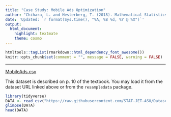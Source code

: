 ```yaml
---
title: "Case Study: Mobile Ads Optimization"
author: "Chihara, L. and Hesterberg, T. (2018). Mathematical Statistics with Resampling and R, 2nd Ed."
date: 'Updated: `r format(Sys.time(), "%A, %B %d, %Y @ %X")`'
output: 
  html_document: 
    highlight: textmate
    theme: cosmo
---
```


```r
htmltools::tagList(rmarkdown::html_dependency_font_awesome())
knitr::opts_chunk$set(comment = "", message = FALSE, warning = FALSE)
```

<hr>

<i class="fas fa-database"></i> [MobileAds.csv](https://raw.githubusercontent.com/STAT-JET-ASU/Datasets/master/Chihara/MobileAds.csv)

This dataset is described on p. 10 of the textbook. You may load it from the dataset URL linked above or from the `resampledata` package.
    
```r
library(tidyverse)
DATA <- read_csv("https://raw.githubusercontent.com/STAT-JET-ASU/Datasets/master/Chihara/MobileAds.csv")
glimpse(DATA)
head(DATA)
```


